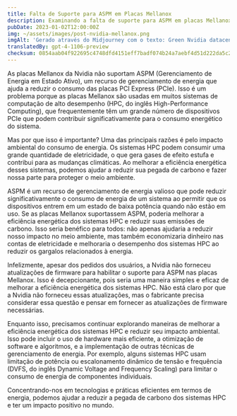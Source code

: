 ```yaml
---
title: Falta de Suporte para ASPM em Placas Mellanox
description: Examinando a falta de suporte para ASPM em placas Mellanox da Nvidia e seu impacto na eficiência energética dos sistemas de computação de alto desempenho.
pubDate: 2023-01-02T12:00:00Z
img: ~/assets/images/post-nvidia-mellanox.png
imgAlt: 'Gerado através do Midjourney com o texto: Green Nvidia datacenter inside a glass biosphere emitting gray gas, impactful, colorful, reallistic, canon lens, high detail --v 4 --ar 3:2'
translatedBy: gpt-4-1106-preview
checksum: 0854aab04f922695c4748dfd4151eff7badf074b24a7aebf4d51d222da5c2eb0
---
```


As placas Mellanox da Nvidia não suportam ASPM (Gerenciamento de Energia em Estado Ativo), um recurso de gerenciamento de energia que ajuda a reduzir o consumo das placas PCI Express (PCIe). Isso é um problema porque as placas Mellanox são usadas em muitos sistemas de computação de alto desempenho (HPC, do inglês High-Performance Computing), que frequentemente têm um grande número de dispositivos PCIe que podem contribuir significativamente para o consumo energético do sistema.

Mas por que isso é importante? Uma das principais razões é pelo impacto ambiental do consumo de energia. Os sistemas HPC podem consumir uma grande quantidade de eletricidade, o que gera gases de efeito estufa e contribui para as mudanças climáticas. Ao melhorar a eficiência energética desses sistemas, podemos ajudar a reduzir sua pegada de carbono e fazer nossa parte para proteger o meio ambiente.

ASPM é um recurso de gerenciamento de energia valioso que pode reduzir significativamente o consumo de energia de um sistema ao permitir que os dispositivos entrem em um estado de baixa potência quando não estão em uso. Se as placas Mellanox suportassem ASPM, poderia melhorar a eficiência energética dos sistemas HPC e reduzir suas emissões de carbono. Isso seria benéfico para todos: não apenas ajudaria a reduzir nosso impacto no meio ambiente, mas também economizaria dinheiro nas contas de eletricidade e melhoraria o desempenho dos sistemas HPC ao reduzir os gargalos relacionados à energia.

Infelizmente, apesar dos pedidos dos usuários, a Nvidia não forneceu atualizações de firmware para habilitar o suporte para ASPM nas placas Mellanox. Isso é decepcionante, pois seria uma maneira simples e eficaz de melhorar a eficiência energética dos sistemas HPC. Não está claro por que a Nvidia não forneceu essas atualizações, mas o fabricante precisa considerar essa questão e pensar em fornecer as atualizações de firmware necessárias.

Enquanto isso, precisamos continuar explorando maneiras de melhorar a eficiência energética dos sistemas HPC e reduzir seu impacto ambiental. Isso pode incluir o uso de hardware mais eficiente, a otimização de software e algoritmos, e a implementação de outras técnicas de gerenciamento de energia. Por exemplo, alguns sistemas HPC usam limitação de potência ou escalonamento dinâmico de tensão e frequência (DVFS, do inglês Dynamic Voltage and Frequency Scaling) para limitar o consumo de energia de componentes individuais.

Concentrando-nos em tecnologias e práticas eficientes em termos de energia, podemos ajudar a reduzir a pegada de carbono dos sistemas HPC e ter um impacto positivo no mundo.
